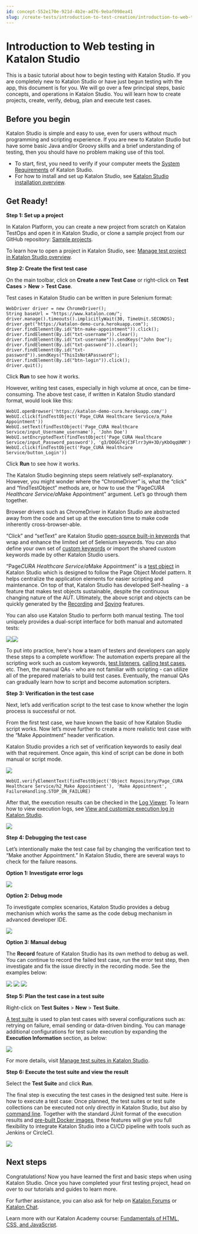 ```yaml
---
id: concept-552e170e-921d-4b2e-ad76-9ebaf098ea41
slug: /create-tests/introduction-to-test-creation/introduction-to-web-testing-in-katalon-studio
---
```


# Introduction to Web testing in Katalon Studio

This is a basic tutorial about how to begin testing with Katalon Studio. If you are completely new to Katalon Studio or have just begun testing with the app, this document is for you. We will go over a few principal steps, basic concepts, and operations in Katalon Studio. You will learn how to create projects, create, verify, debug, plan and execute test cases.

## Before you begin

Katalon Studio is simple and easy to use, even for users without much programming and scripting experience. If you are new to Katalon Studio but have some basic Java and/or Groovy skills and a brief understanding of testing, then you should have no problem making use of this tool.

-   To start, first, you need to verify if your computer meets the [System Requirements](/supported-execution-environments/supported-environments-for-katalon-studio-and-katalon-runtime-engine-kre) of Katalon Studio.
-   For how to install and set up Katalon Studio, see [Katalon Studio installation overview](/get-started/katalon-studio-installation/katalon-studio-installation-overview).

## Get Ready!

**Step 1: Set up a project**

In Katalon Platform, you can create a new project from scratch on Katalon TestOps and open it in Katalon Studio, or clone a sample project from our GitHub repository: [Sample projects](https://github.com/katalon-studio-samples).

To learn how to open a project in Katalon Studio, see: [Manage test project in Katalon Studio overview](/create-tests/manage-projects/manage-test-projects/manage-test-project-in-katalon-studio-overview).

**Step 2: Create the first test case**

On the main toolbar, click on **Create a new Test Case** or right-click on **Test Cases** &gt; **New** &gt; **Test Case**.

Test cases in Katalon Studio can be written in pure Selenium format:

```
WebDriver driver = new ChromeDriver();
String baseUrl = "https://www.katalon.com/";
driver.manage().timeouts().implicitlyWait(30, TimeUnit.SECONDS);
driver.get("https://katalon-demo-cura.herokuapp.com");
driver.findElement(By.id("btn-make-appointment")).click();
driver.findElement(By.id("txt-username")).clear();
driver.findElement(By.id("txt-username")).sendKeys("John Doe");
driver.findElement(By.id("txt-password")).clear();
driver.findElement(By.id("txt-password")).sendKeys("ThisIsNotAPassword");
driver.findElement(By.id("btn-login")).click();
driver.quit();

```

Click **Run** to see how it works.

However, writing test cases, especially in high volume at once, can be time-consuming. The above test case, if written in Katalon Studio standard format, would look like this:

```
WebUI.openBrowser('https://katalon-demo-cura.herokuapp.com/')
WebUI.click(findTestObject('Page_CURA Healthcare Service/a_Make Appointment'))
WebUI.setText(findTestObject('Page_CURA Healthcare Service/input_Username_username'), 'John Doe')
WebUI.setEncryptedText(findTestObject('Page_CURA Healthcare Service/input_Password_password'), 'g3/DOGG74jC3Flrr3yH+3D/yKbOqqUNM')
WebUI.click(findTestObject('Page_CURA Healthcare Service/button_Login'))

```

Click **Run** to see how it works.

The Katalon Studio beginning steps seem relatively self-explanatory. However, you might wonder where the “ChromeDriver” is, what the “click” and “findTestObject” methods are, or how to use the “Page*CURA Healthcare Service/a*Make Appointment” argument. Let’s go through them together.

Browser drivers such as ChromeDriver in Katalon Studio are abstracted away from the code and set up at the execution time to make code inherently cross-browser-able.

“Click” and “setText” are Katalon Studio [open-source built-in keywords](https://github.com/katalon-studio/katalon-studio-testing-framework) that wrap and enhance the limited set of Selenium keywords. You can also define your own set of [custom keywords](/create-tests/keywords/custom-keywords/introduction-to-custom-keywords-in-katalon-studio) or import the shared custom keywords made by other Katalon Studio users.

“Page*CURA Healthcare Service/a*Make Appointment” is a [test object](/create-tests/test-objects/web-test-objects/manage-web-test-objects-in-katalon-studio) in Katalon Studio which is designed to follow the Page Object Model pattern. It helps centralize the application elements for easier scripting and maintenance. On top of that, Katalon Studio has developed Self-healing - a feature that makes test objects sustainable, despite the continuous changing nature of the AUT. Ultimately, the above script and objects can be quickly generated by the [Recording](/create-tests/record-and-spy/webui-record-and-spy-utilities/record-web-utility-in-katalon-studio) and [Spying](/create-tests/record-and-spy/webui-record-and-spy-utilities/spy-web-utility-in-katalon-studio) features.

You can also use Katalon Studio to perform both manual testing. The tool uniquely provides a dual-script interface for both manual and automated tests:

<img src="/doc_images/Documents/Create_tests/Introduction_To_Test_Creation/AUT/introduction-to-web-testing/image/ks-850-manual.png" /><img src="/doc_images/Documents/Create_tests/Introduction_To_Test_Creation/AUT/introduction-to-web-testing/image/ks-850-script.png" />

To put into practice, here's how a team of testers and developers can apply these steps to a complete workflow: The automation experts prepare all the scripting work such as custom keywords, [test listeners](/create-tests/create-test-cases/test-fixtures-and-test-listeners-test-hooks-in-katalon-studio), [calling test cases](/create-tests/create-test-cases/call-test-case-in-katalon-studio#), etc. Then, the manual QAs - who are not familiar with scripting - can utilize all of the prepared materials to build test cases. Eventually, the manual QAs can gradually learn how to script and become automation scripters.

**Step 3: Verification in the test case**

Next, let’s add verification script to the test case to know whether the login process is successful or not.

From the first test case, we have known the basic of how Katalon Studio script works. Now let’s move further to create a more realistic test case with the “Make Appointment” header verification.

Katalon Studio provides a rich set of verification keywords to easily deal with that requirement. Once again, this kind of script can be done in both manual or script mode.

<img src="/doc_images/Documents/Create_tests/Introduction_To_Test_Creation/AUT/introduction-to-web-testing/image/ks-850-verify-element-text.png" width={600} />

```
WebUI.verifyElementText(findTestObject('Object Repository/Page_CURA Healthcare Service/h2_Make Appointment'), 'Make Appointment', FailureHandling.STOP_ON_FAILURE)

```

After that, the execution results can be checked in the [Log Viewer](/analyze/reports/view-test-reports/view-test-reports-in-katalon-studio/view-and-customize-execution-log-in-katalon-studio). To learn how to view execution logs, see [View and customize execution log in Katalon Studio](/analyze/reports/view-test-reports/view-test-reports-in-katalon-studio/view-and-customize-execution-log-in-katalon-studio).

<img src="/doc_images/Documents/Create_tests/Introduction_To_Test_Creation/AUT/introduction-to-web-testing/image/ks-850-pass.png" />

**Step 4: Debugging the test case**

Let’s intentionally make the test case fail by changing the verification text to “Make another Appointment.” In Katalon Studio, there are several ways to check for the failure reasons.

**Option 1: Investigate error logs**

<img src="/doc_images/Documents/Create_tests/Introduction_To_Test_Creation/AUT/introduction-to-web-testing/image/ks-850-fail-test.png" />

**Option 2: Debug mode**

To investigate complex scenarios, Katalon Studio provides a debug mechanism which works the same as the code debug mechanism in advanced developer IDE.

<img src="/doc_images/Documents/Create_tests/Introduction_To_Test_Creation/AUT/introduction-to-web-testing/image/ks-850-debug.png" />

**Option 3: Manual debug**

The **Record** feature of Katalon Studio has its own method to debug as well. You can continue to record the failed test case, run the error test step, then investigate and fix the issue directly in the recording mode. See the examples below:

<img src="/doc_images/Documents/Create_tests/Introduction_To_Test_Creation/AUT/introduction-to-web-testing/image/ks-850-confirmation.png" width={500} />

<img src="/doc_images/Documents/Create_tests/Introduction_To_Test_Creation/AUT/introduction-to-web-testing/image/ks-850-run-from-here.png" width={700} />

<img src="/doc_images/Documents/Create_tests/Introduction_To_Test_Creation/AUT/introduction-to-web-testing/image/ks-850-recorder-log.png" />

**Step 5: Plan the test case in a test suite**

Right-click on **Test Suites** &gt; **New** &gt; **Test Suite**.

[A test suite](/organize/manage-tests/test-suite/manage-test-suites-in-katalon-studio) is used to plan test cases with several configurations such as: retrying on failure, email sending or data-driven binding. You can manage additional configurations for test suite execution by expanding the **Execution Information** section, as below:

<img src="/doc_images/Documents/Create_tests/Introduction_To_Test_Creation/AUT/introduction-to-web-testing/image/ks-850-test-suite.png" />

For more details, visit [Manage test suites in Katalon Studio](/organize/manage-tests/test-suite/manage-test-suites-in-katalon-studio).

**Step 6: Execute the test suite and view the result**

Select the **Test Suite** and click **Run**.

The final step is executing the test cases in the designed test suite. Here is how to execute a test case: Once planned, the test suites or test suite collections can be executed not only directly in Katalon Studio, but also by [command line](/execute/katalon-runtime-engine/command-line-syntax-in-katalon-runtime-engine). Together with the standard JUnit format of the execution results and [pre-built Docker images](https://github.com/katalon-studio/docker-images), these features will give you full flexibility to integrate Katalon Studio into a CI/CD pipeline with tools such as Jenkins or CircleCI.

<img src="/doc_images/Documents/Create_tests/Introduction_To_Test_Creation/AUT/introduction-to-web-testing/image/ks-850-test-case-table.png" />

## Next steps

Congratulations! Now you have learned the first and basic steps when using Katalon Studio. Once you have completed your first testing project, head on over to our tutorials and guides to learn more.

For further assistance, you can also ask for help on [Katalon Forums](https://forum.katalon.com/) or [Katalon Chat](https://gitter.im/katalon-studio/Lobby).

Learn more with our Katalon Academy course: [Fundamentals of HTML, CSS, and JavaScript](https://academy.katalon.com/courses/fundamentals-html-css-javascript/?utm_source=kat_docs_web_intro&utm_medium=bottom_link&utm_campaign=academy_promotion).